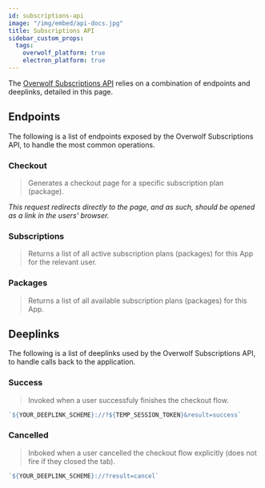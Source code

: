 ```yaml
---
id: subscriptions-api
image: "/img/embed/api-docs.jpg"
title: Subscriptions API
sidebar_custom_props:
  tags:
    overwolf_platform: true
    electron_platform: true
---
```


The [Overwolf Subscriptions API](/start/monetize-your-app/subscriptions) relies on a combination of endpoints and deeplinks, detailed in this page.

## Endpoints

The following is a list of endpoints exposed by the Overwolf Subscriptions API, to handle the most common operations.

### Checkout

> Generates a checkout page for a specific subscription plan (package).


<Checkout/>

*This request redirects directly to the page, and as such, should be opened as a link in the users' browser.*

### Subscriptions

> Returns a list of all active subscription plans (packages) for this App for the relevant user.


<Subscriptions/>

### Packages

> Returns a list of all available subscription plans (packages) for this App.


<Packages/>

## Deeplinks

The following is a list of deeplinks used by the Overwolf Subscriptions API, to handle calls back to the application.

### Success

> Invoked when a user successfuly finishes the checkout flow.

```js
`${YOUR_DEEPLINK_SCHEME}://?${TEMP_SESSION_TOKEN}&result=success`
```

### Cancelled

> Inboked when a user cancelled the checkout flow explicitly (does not fire if they closed the tab).

```js
`${YOUR_DEEPLINK_SCHEME}://?result=cancel`
```
